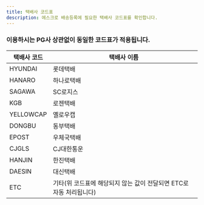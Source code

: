 ```yaml
---
title: 택배사 코드표
description: 에스크로 배송등록에 필요한 택배사 코드표를 확인합니다.
---
```




### 이용하시는 PG사 상관없이 동일한 코드표가 적용됩니다.

| 택배사 코드    | 택배사 이름                                   |
| --------- | ---------------------------------------- |
| HYUNDAI   | 롯데택배                                     |
| HANARO    | 하나로택배                                    |
| SAGAWA    | SC로지스                                    |
| KGB       | 로젠택배                                     |
| YELLOWCAP | 옐로우캡                                     |
| DONGBU    | 동부택배                                     |
| EPOST     | 우체국택배                                    |
| CJGLS     | CJ대한통운                                   |
| HANJIN    | 한진택배                                     |
| DAESIN    | 대신택배                                     |
| ETC       | 기타(위 코드표에 해당되지 않는 값이 전달되면 ETC로 자동 처리됩니다) |
